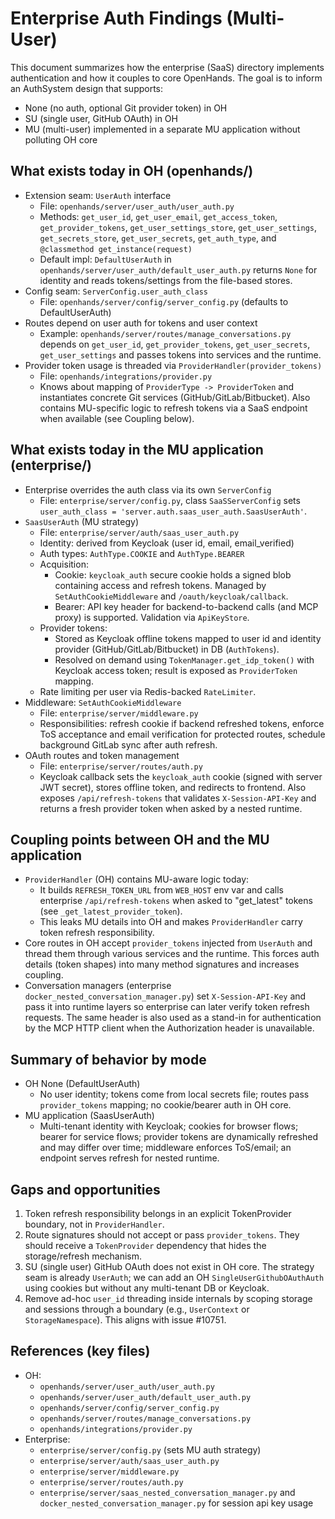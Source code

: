 # Enterprise Auth Findings (Multi-User)

This document summarizes how the enterprise (SaaS) directory implements authentication and how it couples to core OpenHands.
The goal is to inform an AuthSystem design that supports:
- None (no auth, optional Git provider token) in OH
- SU (single user, GitHub OAuth) in OH
- MU (multi-user) implemented in a separate MU application without polluting OH core

## What exists today in OH (openhands/)

- Extension seam: `UserAuth` interface
  - File: `openhands/server/user_auth/user_auth.py`
  - Methods: `get_user_id`, `get_user_email`, `get_access_token`, `get_provider_tokens`, `get_user_settings_store`, `get_user_settings`, `get_secrets_store`, `get_user_secrets`, `get_auth_type`, and `@classmethod get_instance(request)`
  - Default impl: `DefaultUserAuth` in `openhands/server/user_auth/default_user_auth.py` returns `None` for identity and reads tokens/settings from the file-based stores.
- Config seam: `ServerConfig.user_auth_class`
  - File: `openhands/server/config/server_config.py` (defaults to DefaultUserAuth)
- Routes depend on user auth for tokens and user context
  - Example: `openhands/server/routes/manage_conversations.py` depends on `get_user_id`, `get_provider_tokens`, `get_user_secrets`, `get_user_settings` and passes tokens into services and the runtime.
- Provider token usage is threaded via `ProviderHandler(provider_tokens)`
  - File: `openhands/integrations/provider.py`
  - Knows about mapping of `ProviderType -> ProviderToken` and instantiates concrete Git services (GitHub/GitLab/Bitbucket). Also contains MU-specific logic to refresh tokens via a SaaS endpoint when available (see Coupling below).

## What exists today in the MU application (enterprise/)

- Enterprise overrides the auth class via its own `ServerConfig`
  - File: `enterprise/server/config.py`, class `SaaSServerConfig` sets `user_auth_class = 'server.auth.saas_user_auth.SaasUserAuth'`.
- `SaasUserAuth` (MU strategy)
  - File: `enterprise/server/auth/saas_user_auth.py`
  - Identity: derived from Keycloak (user id, email, email_verified)
  - Auth types: `AuthType.COOKIE` and `AuthType.BEARER`
  - Acquisition:
    - Cookie: `keycloak_auth` secure cookie holds a signed blob containing access and refresh tokens. Managed by `SetAuthCookieMiddleware` and `/oauth/keycloak/callback`.
    - Bearer: API key header for backend-to-backend calls (and MCP proxy) is supported. Validation via `ApiKeyStore`.
  - Provider tokens:
    - Stored as Keycloak offline tokens mapped to user id and identity provider (GitHub/GitLab/Bitbucket) in DB (`AuthTokens`).
    - Resolved on demand using `TokenManager.get_idp_token()` with Keycloak access token; result is exposed as `ProviderToken` mapping.
  - Rate limiting per user via Redis-backed `RateLimiter`.
- Middleware: `SetAuthCookieMiddleware`
  - File: `enterprise/server/middleware.py`
  - Responsibilities: refresh cookie if backend refreshed tokens, enforce ToS acceptance and email verification for protected routes, schedule background GitLab sync after auth refresh.
- OAuth routes and token management
  - File: `enterprise/server/routes/auth.py`
  - Keycloak callback sets the `keycloak_auth` cookie (signed with server JWT secret), stores offline token, and redirects to frontend. Also exposes `/api/refresh-tokens` that validates `X-Session-API-Key` and returns a fresh provider token when asked by a nested runtime.

## Coupling points between OH and the MU application

- `ProviderHandler` (OH) contains MU-aware logic today:
  - It builds `REFRESH_TOKEN_URL` from `WEB_HOST` env var and calls enterprise `/api/refresh-tokens` when asked to "get_latest" tokens (see `_get_latest_provider_token`).
  - This leaks MU details into OH and makes `ProviderHandler` carry token refresh responsibility.
- Core routes in OH accept `provider_tokens` injected from `UserAuth` and thread them through various services and the runtime. This forces auth details (token shapes) into many method signatures and increases coupling.
- Conversation managers (enterprise `docker_nested_conversation_manager.py`) set `X-Session-API-Key` and pass it into runtime layers so enterprise can later verify token refresh requests. The same header is also used as a stand-in for authentication by the MCP HTTP client when the Authorization header is unavailable.

## Summary of behavior by mode

- OH None (DefaultUserAuth)
  - No user identity; tokens come from local secrets file; routes pass `provider_tokens` mapping; no cookie/bearer auth in OH core.
- MU application (SaasUserAuth)
  - Multi-tenant identity with Keycloak; cookies for browser flows; bearer for service flows; provider tokens are dynamically refreshed and may differ over time; middleware enforces ToS/email; an endpoint serves refresh for nested runtime.

## Gaps and opportunities

1. Token refresh responsibility belongs in an explicit TokenProvider boundary, not in `ProviderHandler`.
2. Route signatures should not accept or pass `provider_tokens`. They should receive a `TokenProvider` dependency that hides the storage/refresh mechanism.
3. SU (single user) GitHub OAuth does not exist in OH core. The strategy seam is already `UserAuth`; we can add an OH `SingleUserGithubOAuthAuth` using cookies but without any multi-tenant DB or Keycloak.
4. Remove ad-hoc `user_id` threading inside internals by scoping storage and sessions through a boundary (e.g., `UserContext` or `StorageNamespace`). This aligns with issue #10751.

## References (key files)

- OH:
  - `openhands/server/user_auth/user_auth.py`
  - `openhands/server/user_auth/default_user_auth.py`
  - `openhands/server/config/server_config.py`
  - `openhands/server/routes/manage_conversations.py`
  - `openhands/integrations/provider.py`
- Enterprise:
  - `enterprise/server/config.py` (sets MU auth strategy)
  - `enterprise/server/auth/saas_user_auth.py`
  - `enterprise/server/middleware.py`
  - `enterprise/server/routes/auth.py`
  - `enterprise/server/saas_nested_conversation_manager.py` and `docker_nested_conversation_manager.py` for session api key usage
